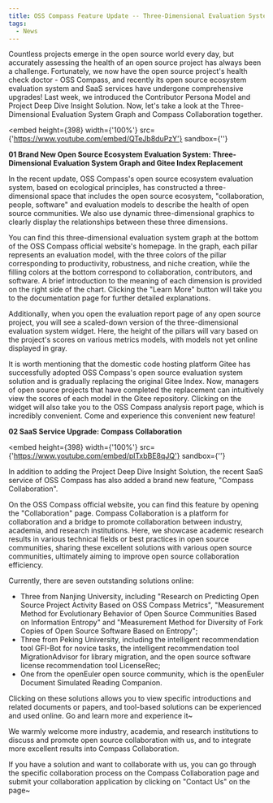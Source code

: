 ```yaml
---
title: OSS Compass Feature Update -- Three-Dimensional Evaluation System and Compass Collaboration
tags:
  - News
---
```


Countless projects emerge in the open source world every day, but accurately assessing the health of an open source project has always been a challenge. Fortunately, we now have the open source project's health check doctor - OSS Compass, and recently its open source ecosystem evaluation system and SaaS services have undergone comprehensive upgrades! Last week, we introduced the Contributor Persona Model and Project Deep Dive Insight Solution. Now, let's take a look at the Three-Dimensional Evaluation System Graph and Compass Collaboration together.

<!--truncate-->

<embed
  height={398}
  width={'100%'}
  src={'https://www.youtube.com/embed/QTeJb8duPzY'}
  sandbox={''}
></embed>

**01 Brand New Open Source Ecosystem Evaluation System: Three-Dimensional Evaluation System Graph and Gitee Index Replacement**

In the recent update, OSS Compass's open source ecosystem evaluation system, based on ecological principles, has constructed a three-dimensional space that includes the open source ecosystem, "collaboration, people, software" and evaluation models to describe the health of open source communities. We also use dynamic three-dimensional graphics to clearly display the relationships between these three dimensions.

You can find this three-dimensional evaluation system graph at the bottom of the OSS Compass official website's homepage. In the graph, each pillar represents an evaluation model, with the three colors of the pillar corresponding to productivity, robustness, and niche creation, while the filling colors at the bottom correspond to collaboration, contributors, and software. A brief introduction to the meaning of each dimension is provided on the right side of the chart. Clicking the "Learn More" button will take you to the documentation page for further detailed explanations.

Additionally, when you open the evaluation report page of any open source project, you will see a scaled-down version of the three-dimensional evaluation system widget. Here, the height of the pillars will vary based on the project's scores on various metrics models, with models not yet online displayed in gray.

It is worth mentioning that the domestic code hosting platform Gitee has successfully adopted OSS Compass's open source evaluation system solution and is gradually replacing the original Gitee Index. Now, managers of open source projects that have completed the replacement can intuitively view the scores of each model in the Gitee repository. Clicking on the widget will also take you to the OSS Compass analysis report page, which is incredibly convenient. Come and experience this convenient new feature!

**02 SaaS Service Upgrade: Compass Collaboration**

<embed
  height={398}
  width={'100%'}
  src={'https://www.youtube.com/embed/plTxbBE8qJQ'}
  sandbox={''}
></embed>

In addition to adding the Project Deep Dive Insight Solution, the recent SaaS service of OSS Compass has also added a brand new feature, "Compass Collaboration".

On the OSS Compass official website, you can find this feature by opening the "Collaboration" page. Compass Collaboration is a platform for collaboration and a bridge to promote collaboration between industry, academia, and research institutions. Here, we showcase academic research results in various technical fields or best practices in open source communities, sharing these excellent solutions with various open source communities, ultimately aiming to improve open source collaboration efficiency.

Currently, there are seven outstanding solutions online:

- Three from Nanjing University, including "Research on Predicting Open Source Project Activity Based on OSS Compass Metrics", "Measurement Method for Evolutionary Behavior of Open Source Communities Based on Information Entropy" and "Measurement Method for Diversity of Fork Copies of Open Source Software Based on Entropy";
- Three from Peking University, including the intelligent recommendation tool GFI-Bot for novice tasks, the intelligent recommendation tool MigrationAdvisor for library migration, and the open source software license recommendation tool LicenseRec;
- One from the openEuler open source community, which is the openEuler Document Simulated Reading Companion.

Clicking on these solutions allows you to view specific introductions and related documents or papers, and tool-based solutions can be experienced and used online. Go and learn more and experience it~

We warmly welcome more industry, academia, and research institutions to discuss and promote open source collaboration with us, and to integrate more excellent results into Compass Collaboration.

If you have a solution and want to collaborate with us, you can go through the specific collaboration process on the Compass Collaboration page and submit your collaboration application by clicking on "Contact Us" on the page~
